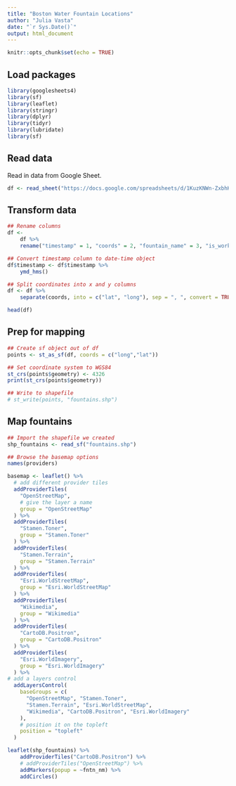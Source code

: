 ```yaml
---
title: "Boston Water Fountain Locations"
author: "Julia Vasta"
date: "`r Sys.Date()`"
output: html_document
---
```


```r

knitr::opts_chunk$set(echo = TRUE)
```

## Load packages

```r

library(googlesheets4)
library(sf)
library(leaflet)
library(stringr)
library(dplyr)
library(tidyr)
library(lubridate)
library(sf)
```

## Read data

Read in data from Google Sheet.

```r

df <- read_sheet("https://docs.google.com/spreadsheets/d/1KuzKNWn-ZxbhKwkdaj1CnzyqsKN6Pxm1HxoNpTqErhM/edit?resourcekey=&gid=729659319#gid=729659319")
```

## Transform data

```r

## Rename columns
df <- 
    df %>%
    rename("timestamp" = 1, "coords" = 2, "fountain_name" = 3, "is_working" = 4, "descr" = 5, "photo" = 6, "submitter_name" = 7)

## Convert timestamp column to date-time object
df$timestamp <- df$timestamp %>%
    ymd_hms()

## Split coordinates into x and y columns
df <- df %>%
    separate(coords, into = c("lat", "long"), sep = ", ", convert = TRUE)

head(df)
```

## Prep for mapping

```r

## Create sf object out of df
points <- st_as_sf(df, coords = c("long","lat"))

## Set coordinate system to WGS84
st_crs(points$geometry) <- 4326
print(st_crs(points$geometry))

## Write to shapefile
# st_write(points, "fountains.shp")
```

## Map fountains

```r

## Import the shapefile we created
shp_fountains <- read_sf("fountains.shp")
```

```r
## Browse the basemap options
names(providers)
```


```r

basemap <- leaflet() %>%
  # add different provider tiles
  addProviderTiles(
    "OpenStreetMap",
    # give the layer a name
    group = "OpenStreetMap"
  ) %>%
  addProviderTiles(
    "Stamen.Toner",
    group = "Stamen.Toner"
  ) %>%
  addProviderTiles(
    "Stamen.Terrain",
    group = "Stamen.Terrain"
  ) %>%
  addProviderTiles(
    "Esri.WorldStreetMap",
    group = "Esri.WorldStreetMap"
  ) %>%
  addProviderTiles(
    "Wikimedia",
    group = "Wikimedia"
  ) %>%
  addProviderTiles(
    "CartoDB.Positron",
    group = "CartoDB.Positron"
  ) %>%
  addProviderTiles(
    "Esri.WorldImagery",
    group = "Esri.WorldImagery"
  ) %>%
# add a layers control
  addLayersControl(
    baseGroups = c(
      "OpenStreetMap", "Stamen.Toner",
      "Stamen.Terrain", "Esri.WorldStreetMap",
      "Wikimedia", "CartoDB.Positron", "Esri.WorldImagery"
    ),
    # position it on the topleft
    position = "topleft"
  )
```

```r

leaflet(shp_fountains) %>%
    addProviderTiles("CartoDB.Positron") %>%
    # addProviderTiles("OpenStreetMap") %>%
    addMarkers(popup = ~fntn_nm) %>%
    addCircles()
```


